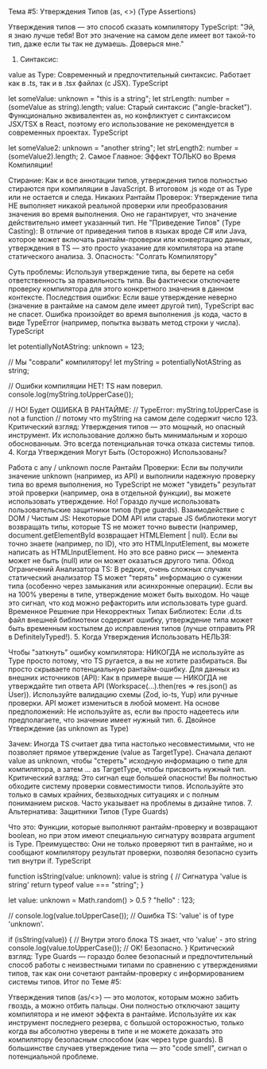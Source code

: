 Тема #5: Утверждения Типов (as, <>) (Type Assertions)

Утверждения типов — это способ сказать компилятору TypeScript: "Эй, я знаю лучше тебя! Вот это значение на самом деле имеет вот такой-то тип, даже если ты так не думаешь. Доверься мне."

1. Синтаксис:

value as Type: Современный и предпочтительный синтаксис. Работает как в .ts, так и в .tsx файлах (с JSX).
TypeScript

let someValue: unknown = "this is a string";
let strLength: number = (someValue as string).length;
<Type>value: Старый синтаксис ("angle-bracket"). Функционально эквивалентен as, но конфликтует с синтаксисом JSX/TSX в React, поэтому его использование не рекомендуется в современных проектах.
TypeScript

let someValue2: unknown = "another string";
let strLength2: number = (<string>someValue2).length;
2. Самое Главное: Эффект ТОЛЬКО во Время Компиляции!

Стирание: Как и все аннотации типов, утверждения типов полностью стираются при компиляции в JavaScript. В итоговом .js коде от as Type или <Type> не остается и следа.
Никаких Рантайм Проверок: Утверждение типа НЕ выполняет никакой реальной проверки или преобразования значения во время выполнения. Оно не гарантирует, что значение действительно имеет указанный тип.
Не "Приведение Типов" (Type Casting): В отличие от приведения типов в языках вроде C# или Java, которое может включать рантайм-проверки или конвертацию данных, утверждения в TS — это просто указание для компилятора на этапе статического анализа.
3. Опасность: "Солгать Компилятору"

Суть проблемы: Используя утверждение типа, вы берете на себя ответственность за правильность типа. Вы фактически отключаете проверку компилятора для этого конкретного значения в данном контексте.
Последствия ошибки: Если ваше утверждение неверно (значение в рантайме на самом деле имеет другой тип), TypeScript вас не спасет. Ошибка произойдет во время выполнения .js кода, часто в виде TypeError (например, попытка вызвать метод строки у числа).
TypeScript

let potentiallyNotAString: unknown = 123;

// Мы "соврали" компилятору!
let myString = potentiallyNotAString as string;

// Ошибки компиляции НЕТ! TS нам поверил.
console.log(myString.toUpperCase());

// НО! Будет ОШИБКА В РАНТАЙМЕ:
// TypeError: myString.toUpperCase is not a function
// потому что myString на самом деле содержит число 123.
Критический взгляд: Утверждения типов — это мощный, но опасный инструмент. Их использование должно быть минимальным и хорошо обоснованным. Это всегда потенциальная точка отказа системы типов.
4. Когда Утверждения Могут Быть (Осторожно) Использованы?

Работа с any / unknown после Рантайм Проверки: Если вы получили значение unknown (например, из API) и выполнили надежную проверку типа во время выполнения, но TypeScript не может "увидеть" результат этой проверки (например, она в отдельной функции), вы можете использовать утверждение. Но! Гораздо лучше использовать пользовательские защитники типов (type guards).
Взаимодействие с DOM / Чистым JS: Некоторые DOM API или старые JS библиотеки могут возвращать типы, которые TS не может точно вывести (например, document.getElementById возвращает HTMLElement | null). Если вы точно знаете (например, по ID), что это HTMLInputElement, вы можете написать as HTMLInputElement. Но это все равно риск — элемента может не быть (null) или он может оказаться другого типа.
Обход Ограничений Анализатора TS: В редких, очень сложных случаях статический анализатор TS может "терять" информацию о сужении типа (особенно через замыкания или асинхронные операции). Если вы на 100% уверены в типе, утверждение может быть выходом. Но чаще это сигнал, что код можно рефакторить или использовать type guard.
Временное Решение при Некорректных Типах Библиотек: Если .d.ts файл внешней библиотеки содержит ошибку, утверждение типа может быть временным костылем до исправления типов (лучше отправить PR в DefinitelyTyped!).
5. Когда Утверждения Использовать НЕЛЬЗЯ:

Чтобы "заткнуть" ошибку компилятора: НИКОГДА не используйте as Type просто потому, что TS ругается, а вы не хотите разбираться. Вы просто скрываете потенциальную рантайм-ошибку.
Для данных из внешних источников (API): Как в примере выше — НИКОГДА не утверждайте тип ответа API (Workspace(...).then(res => res.json() as User)). Используйте валидацию схемы (Zod, io-ts, Yup) или ручные проверки. API может измениться в любой момент.
На основе предположений: Не используйте as, если вы просто надеетесь или предполагаете, что значение имеет нужный тип.
6. Двойное Утверждение (as unknown as Type)

Зачем: Иногда TS считает два типа настолько несовместимыми, что не позволяет прямое утверждение (value as TargetType). Сначала делают value as unknown, чтобы "стереть" исходную информацию о типе для компилятора, а затем ... as TargetType, чтобы присвоить нужный тип.
Критический взгляд: Это сигнал еще большей опасности! Вы полностью обходите систему проверки совместимости типов. Используйте это только в самых крайних, безвыходных ситуациях и с полным пониманием рисков. Часто указывает на проблемы в дизайне типов.
7. Альтернатива: Защитники Типов (Type Guards)

Что это: Функции, которые выполняют рантайм-проверку и возвращают boolean, но при этом имеют специальную сигнатуру возврата argument is Type.
Преимущество: Они не только проверяют тип в рантайме, но и сообщают компилятору результат проверки, позволяя безопасно сузить тип внутри if.
TypeScript

function isString(value: unknown): value is string { // Сигнатура 'value is string'
  return typeof value === "string";
}

let value: unknown = Math.random() > 0.5 ? "hello" : 123;

// console.log(value.toUpperCase()); // Ошибка TS: 'value' is of type 'unknown'.

if (isString(value)) {
  // Внутри этого блока TS знает, что 'value' - это string
  console.log(value.toUpperCase()); // OK! Безопасно.
}
Критический взгляд: Type Guards — гораздо более безопасный и предпочтительный способ работы с неизвестными типами по сравнению с утверждениями типов, так как они сочетают рантайм-проверку с информированием системы типов.
Итог по Теме #5:

Утверждения типов (as/<>) — это молоток, которым можно забить гвоздь, а можно отбить пальцы. Они полностью отключают защиту компилятора и не имеют эффекта в рантайме. Используйте их как инструмент последнего резерва, с большой осторожностью, только когда вы абсолютно уверены в типе и не можете доказать это компилятору безопасным способом (как через type guards). В большинстве случаев утверждение типа — это "code smell", сигнал о потенциальной проблеме.
